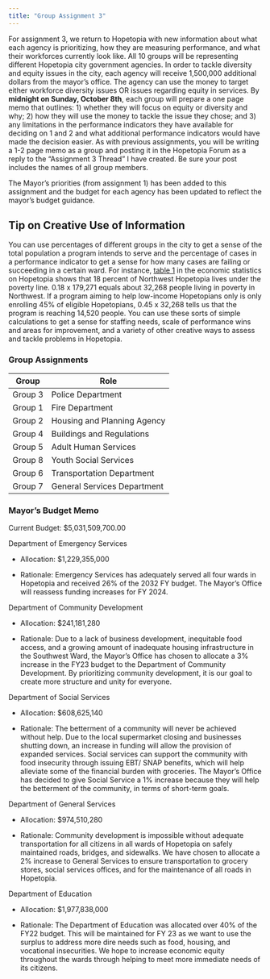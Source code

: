 ```yaml
---
title: "Group Assignment 3"
---
```


For assignment 3, we return to Hopetopia with new information about what each agency is prioritizing, how they are measuring performance, and what their workforces currently look like. All 10 groups will be representing different Hopetopia city government agencies. In order to tackle diversity and equity issues in the city, each agency will receive 1,500,000 additional dollars from the mayor's office. The agency can use the money to target either workforce diversity issues OR issues regarding equity in services. By **midnight on Sunday, October 8th**, each group will prepare a one page memo that outlines: 1) whether they will focus on equity or diversity and why; 2) how they will use the money to tackle the issue they chose; and 3) any limitations in the performance indicators they have available for deciding on 1 and 2 and what additional performance indicators would have made the decision easier. As with previous assignments, you will be writing a 1-2 page memo as a group and posting it in the Hopetopia Forum as a reply to the "Assignment 3 Thread" I have created. Be sure your post includes the names of all group members.

The Mayor's priorities (from assignment 1) has been added to this assignment and the budget for each agency has been updated to reflect the mayor's budget guidance.

::: callout-tip
## Tip on Creative Use of Information

You can use percentages of different groups in the city to get a sense of the total population a program intends to serve and the percentage of cases in a performance indicator to get a sense for how many cases are failing or succeeding in a certain ward. For instance, [table 1](https://stevebholt.github.io/hopetopia/econ.html#tbl-income) in the economic statistics on Hopetopia shows that 18 percent of Northwest Hopetopia lives under the poverty line. 0.18 x 179,271 equals about 32,268 people living in poverty in Northwest. If a program aiming to help low-income Hopetopians only is only enrolling 45% of eligible Hopetopians, 0.45 x 32,268 tells us that the program is reaching 14,520 people. You can use these sorts of simple calculations to get a sense for staffing needs, scale of performance wins and areas for improvement, and a variety of other creative ways to assess and tackle problems in Hopetopia.
:::

### Group Assignments

| Group  | Role |
| ------ | -------|
| Group 3 | Police Department |
| Group 1 | Fire Department |
| Group 2 | Housing and Planning Agency |
| Group 4 | Buildings and Regulations |
| Group 5 | Adult Human Services |
| Group 8 | Youth Social Services |
| Group 6 | Transportation Department |
| Group 7 | General Services Department |


### Mayor's Budget Memo

Current Budget: \$5,031,509,700.00

Department of Emergency Services

-   Allocation: \$1,229,355,000

-   Rationale: Emergency Services has adequately served all four wards in Hopetopia and received 26% of the 2032 FY budget. The Mayor's Office will reassess funding increases for FY 2024.

Department of Community Development

-   Allocation: \$241,181,280

-   Rationale: Due to a lack of business development, inequitable food access, and a growing amount of inadequate housing infrastructure in the Southwest Ward, the Mayor's Office has chosen to allocate a 3% increase in the FY23 budget to the Department of Community Development. By prioritizing community development, it is our goal to create more structure and unity for everyone.

Department of Social Services

-   Allocation: \$608,625,140

-   Rationale: The betterment of a community will never be achieved without help. Due to the local supermarket closing and businesses shutting down, an increase in funding will allow the provision of expanded services. Social services can support the community with food insecurity through issuing EBT/ SNAP benefits, which will help alleviate some of the financial burden with groceries. The Mayor's Office has decided to give Social Service a 1% increase because they will help the betterment of the community, in terms of short-term goals.

Department of General Services

-   Allocation: \$974,510,280

-   Rationale: Community development is impossible without adequate transportation for all citizens in all wards of Hopetopia on safely maintained roads, bridges, and sidewalks. We have chosen to allocate a 2% increase to General Services to ensure transportation to grocery stores, social services offices, and for the maintenance of all roads in Hopetopia.

Department of Education

-   Allocation: \$1,977,838,000

-   Rationale: The Department of Education was allocated over 40% of the FY22 budget. This will be maintained for FY 23 as we want to use the surplus to address more dire needs such as food, housing, and vocational insecurities. We hope to increase economic equity throughout the wards through helping to meet more immediate needs of its citizens.

